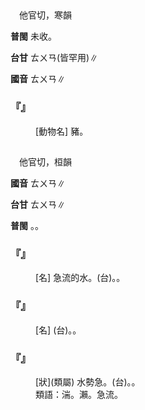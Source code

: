 
=={{ruby|貒|ㄊㄨㄢ}}==

　他官切，寒韻

'''普閩''' 未收。

'''台甘''' <rt>ㄊㄨㄢ</rt>{{ruby|。|ㄊㄨㄢ˪}}(皆罕用)∥

'''國音''' <rt>ㄊㄨㄢ</rt>∥

    

==='''『{{ruby|貒|ㄊㄨㄢ}}』'''===
: [動物名] 豬{{ruby|<mark>&#xf9844;</mark>|ㄏㄨㄢ}}。
    

=={{ruby|湍|ㄊㄨㄢ}}==

　他官切，桓韻

'''國音''' <rt>ㄊㄨㄢ</rt>∥

'''台甘''' <rt>ㄊㄨㄢ</rt>∥

'''普閩''' {{ruby|(文)|ㄊㄨㄢ}}。{{ruby|(白)|ㄊㄨㆩ}}。

    

==='''『{{ruby|湍|ㄊㄨㄢ}}』'''===
: [名] 急流的水。(台){{ruby|流|ㄌㄠˊ}}{{ruby|到|ㄍㄚㆷ}}{{ruby|真|ㄐㄧㄣ}}{{ruby|緊|ㄍㄧㄣˋ}}{{ruby|丌|ㆤ}}{{ruby|水|ㄗㄨㄧˋ}}。{{ruby|急|ㄍㄧㆴ}}{{ruby|流|ㄌㄧㄡˊ}}。
    

==='''『{{ruby|湍|ㄊㄨㄢ}}{{ruby|流|ㄌㄧㄡˊ}}』'''===
: [名] (台){{ruby|急|ㄍㄧㆴ}}{{ruby|流|ㄌㄧㄡˊ}}。{{ruby|流|ㄌㄠˊ}}{{ruby|真|ㄐㄧㄣ}}{{ruby|緊|ㄍㄧㄣˋ}}{{ruby|丌|ㆤ}}{{ruby|水|ㄗㄨㄧˋ}}。
    

==='''『{{ruby|湍|ㄊㄨㄢ}}{{ruby|急|ㄐㄧˊ}}』'''===
: [狀](類屬) 水勢急。(台){{ruby|水|ㄗㄨㄧˋ}}{{ruby|勢|ㄙㆤ˪}}{{ruby|真|ㄐㄧㄣ}}{{ruby|緊|ㄍㄧㄣˋ}}。{{ruby|流|ㄌㄠˊ}}{{ruby|<mark>&#xffa42;</mark>|ㄍㄚㆷ}}{{ruby|真|ㄐㄧㄣ}}{{ruby|緊|ㄍㄧㄣˋ}}。
:類語：湍。瀨。急流。
:
    

